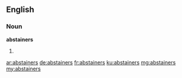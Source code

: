 ==English==

===Noun===
'''abstainers'''

# {{plural of|abstainer}}

[[ar:abstainers]]
[[de:abstainers]]
[[fr:abstainers]]
[[ku:abstainers]]
[[mg:abstainers]]
[[my:abstainers]]